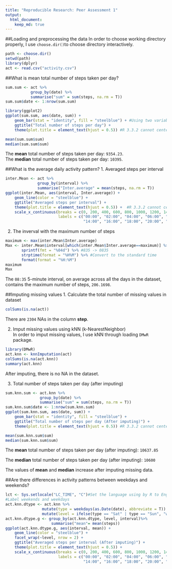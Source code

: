 ```yaml
---
title: "Reproducible Research: Peer Assessment 1"
output: 
  html_document:
    keep_md: true
---
```

##Loading and preprocessing the data
In order to choose working directory properly, I use `choose.dir()`to choose directory interactively.
```r
path <- choose.dir()
setwd(path)
library(dplyr)
act <- read.csv("activity.csv")
```

##What is mean total number of steps taken per day?
```r
sum.sum <- act %>%
           group_by(date) %>%
           summarise("sum" = sum(steps, na.rm = T))
sum.sum$date <- 1:nrow(sum.sum)

library(ggplot2)
ggplot(sum.sum, aes(date, sum)) + 
    geom_bar(stat = "identity", fill = "steelblue") + #Using two variables from data frame to draw histogram 
    ggtitle("Total number of steps per day") +
    theme(plot.title = element_text(hjust = 0.5)) #R 3.3.2 cannot center the title automatically
```

```r
mean(sum.sum$sum)
median(sum.sum$sum)
```
The **mean** total number of steps taken per day: `9354.23`.  
The **median** total number of steps taken per day: `10395`.

##What is the average daily activity pattern?
1. Averaged steps per interval
```r
inter.Mean <- act %>%
              group_by(interval) %>%
              summarise("Inter.average" = mean(steps, na.rm = T))
ggplot(inter.Mean, aes(interval, Inter.average)) +
    geom_line(color = "steelblue") + 
    ggtitle("Averaged steps per interval") +
    theme(plot.title = element_text(hjust = 0.5)) +  #R 3.3.2 cannot center the title automatically
    scale_x_continuous(breaks = c(0, 200, 400, 600, 800, 1000, 1200, 1400, 1600, 1800, 2000, 2200),
                       labels = c("00:00", "02:00", "04:00", "06:00", "08:00", "10:00", "12:00", 
                                  "14:00", "16:00", "18:00", "20:00", "22:00"))
```

2. The inverval with the maximum number of steps
```r
maximum <- max(inter.Mean$Inter.average)
Max <- inter.Mean$interval[which(inter.Mean$Inter.average==maximum)] %>% 
       sprintf(fmt = "%04d") %>% #835 -> 0835
       strptime(format = "%H%M") %>% #Convert to the standard time
       format(format = "%H:%M")
maximum
Max
```
The `08:35` 5-minute interval, on average across all the days in the dataset, contains the maximum number of steps, `206.1698`.

##Imputing missing values
1. Calculate the total number of missing values in dataset
```r
colSums(is.na(act))
```
There are `2304` NAs in the column **step**.

2. Imput missing values using kNN (k-NearestNeighbor)  
In order to imput missing values, I use kNN through loading `DMwR` package.
```r
library(DMwR)
act.knn <- knnImputation(act)
colSums(is.na(act.knn))
summary(act.knn)
```
After imputing, there is no NA in the dataset.

3. Total number of steps taken per day (after imputing)
```r
sum.knn.sum <- act.knn %>%
               group_by(date) %>%
               summarise("sum" = sum(steps, na.rm = T))
sum.knn.sum$date <- 1:nrow(sum.knn.sum)
ggplot(sum.knn.sum, aes(date, sum)) + 
    geom_bar(stat = "identity", fill = "steelblue") +
    ggtitle("Total number of steps per day (After imputing)") +
    theme(plot.title = element_text(hjust = 0.5)) #R 3.3.2 cannot center the title automatically

```

```r
mean(sum.knn.sum$sum)
median(sum.knn.sum$sum)
```
The **mean** total number of steps taken per day (after imputing): `10637.85`  

The **median** total number of steps taken per day (after imputing): `10600`

The values of **mean** and **median** increase after imputing missing data.

##Are there differences in activity patterns between weekdays and weekends?
```r
lct <- Sys.setlocale("LC_TIME", "C")#Set the language using by R to English instead of using default language
#Label weekends and weekdays
act.knn.dtype <- act.knn %>%
                mutate(type = weekdays(as.Date(date), abbreviate = T)) %>%
                mutate(level = ifelse(type == "Sat" | type == "Sun", "weekend", "weekday"))
act.knn.dtype.g <- group_by(act.knn.dtype, level, interval)%>%
                    summarise("mean"= mean(steps)) 
ggplot(act.knn.dtype.g, aes(interval, mean)) + 
    geom_line(color = "steelblue") + 
    facet_wrap(~level, nrow = 2) +
    ggtitle("Averaged steps per interval (After imputing)") +
    theme(plot.title = element_text(hjust = 0.5)) +
    scale_x_continuous(breaks = c(0, 200, 400, 600, 800, 1000, 1200, 1400, 1600, 1800, 2000, 2200),
                       labels = c("00:00", "02:00", "04:00", "06:00", "08:00", "10:00", "12:00", 
                                  "14:00", "16:00", "18:00", "20:00", "22:00"))
```